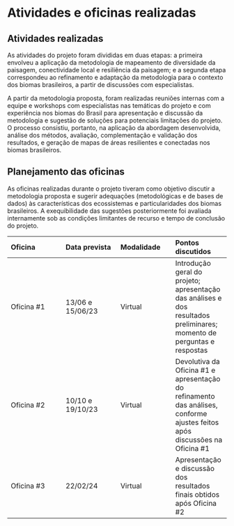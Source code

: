 # Atividades e oficinas realizadas

## Atividades realizadas

As atividades do projeto foram divididas em duas etapas: a primeira envolveu a aplicação da metodologia de mapeamento de diversidade da paisagem, conectividade local e resiliência da paisagem; e a segunda etapa correspondeu ao refinamento e adaptação da metodologia para o contexto dos biomas brasileiros, a partir de discussões com especialistas.

A partir da metodologia proposta, foram realizadas reuniões internas com a equipe e workshops com especialistas nas temáticas do projeto e com experiência nos biomas do Brasil para apresentação e discussão da metodologia e sugestão de soluções para potenciais limitações do projeto. O processo consistiu, portanto, na aplicação da abordagem desenvolvida, análise dos métodos, avaliação, complementação e validação dos resultados, e geração de mapas de áreas resilientes e conectadas nos biomas brasileiros.


## Planejamento das oficinas

As oficinas realizadas durante o projeto tiveram como objetivo discutir a metodologia proposta e sugerir adequações (metodológicas e de bases de dados) às características dos ecossistemas e particularidades dos biomas brasileiros. A exequibilidade das sugestões posteriormente foi avaliada internamente sob as condições limitantes de recurso e tempo de conclusão do projeto.

|Oficina|Data prevista|Modalidade|Pontos discutidos|
|:--|:--|:--|:--|
|Oficina #1| 13/06 e 15/06/23|Virtual|Introdução geral do projeto; apresentação das análises e dos resultados preliminares; momento de perguntas e respostas|
|Oficina #2| 10/10 e 19/10/23|Virtual|Devolutiva da Oficina #1 e apresentação do refinamento das análises, conforme ajustes feitos após discussões na Oficina #1|
|Oficina #3|22/02/24|Virtual| Apresentação e discussão dos resultados finais obtidos após Oficina #2|





